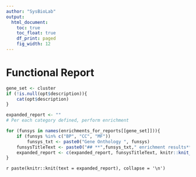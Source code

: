 ```yaml
---
author: "SysBioLab"
output:
  html_document:
    toc: true
    toc_float: true
    df_print: paged
    fig_width: 12
---
```


<style type='text/css'>
    body .main-container { 
        max-width: 90%;
    
    }

    .plot_real_size {
      overflow: scroll;
      max-height: 600px;
    }

    .plot_real_size img{
      max-width: none;
      max-height: none;
    }

    embed {
   
  }   
</style>

# **Functional Report**


```r
gene_set <- cluster
if (!is.null(opt$description)){
	cat(opt$description)
}

```


```r

expanded_report <- ""
# Per each category defined, perform enrichment

for (funsys in names(enrichments_for_reports[[gene_set]])){
	if (funsys %in% c("BP", "CC", "MF"))
		funsys_txt <- paste0("Gene Onthology ", funsys)
    funsysTitleText <- paste0("## **",funsys_txt," enrichment results**\n") # Header
    expanded_report <- c(expanded_report, funsysTitleText, knitr::knit_expand("partial/ora_enrichResult_new.Rmd")) # Body
}  

```

`r paste(knitr::knit(text = expanded_report), collapse = '\n')`
